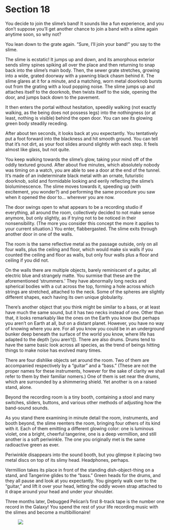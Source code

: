 # Section 18 {#sec-18}

You decide to join the slime’s band! It sounds like a fun experience, and you don’t suppose you’ll get another chance to join a band with a slime again anytime soon, so why not?

You lean down to the grate again. “Sure, I’ll join your band!” you say to the slime.

The slime is ecstatic! It jumps up and down, and its amorphous exterior sends slimy spines spiking all over the place and then returning to snap back into the slime’s main body. Then, the sewer grate stretches, growing into a wide, grated doorway with a yawning black chasm behind it. The slime glares at it for a minute, and a matching, worn metal doorknob bursts out from the grating with a loud popping noise. The slime jumps up and attaches itself to the doorknob, then twists itself to the side, opening the door, and jumps back down to the pavement. 

It then enters the portal without hesitation, speedily walking (not exactly walking, as the being does not possess legs) into the nothingness (or at least, nothing is visible) behind the open door. You can see its glowing green body steadily receding.

 After about ten seconds, it looks back at you expectantly. You tentatively put a foot forward into the blackness and hit smooth ground. You can tell that it’s not dirt, as your foot slides around slightly with each step. It feels almost like glass, but not quite. 

You keep walking towards the slime’s glow, taking your mind off of the oddly textured ground. After about five minutes, which absolutely nobody was timing on a watch, you are able to see a door at the end of the tunnel. It’s made of an indeterminate black metal with an ornate, futuristic doorknob, solid and formidable looking and eerily reflecting the slime’s bioluminescence. The slime moves towards it, speeding up (with excitement, you wonder?) and performing the same procedure you saw when it opened the door to… wherever you are now. 

The door swings open to what appears to be a recording studio if everything, all around the room, collectively decided to not make sense anymore, but only slightly, as if trying not to be noticed in their nonsensibility. (The more you consider this concept the more it applies to your current situation.) You enter, flabbergasted. The slime exits through another door in one of the walls.

The room is the same reflective metal as the passage outside, only on all four walls, plus the ceiling and floor, which would make six walls if you counted the ceiling and floor as walls, but only four walls plus a floor and ceiling if you did not.

On the walls there are multiple objects, barely reminiscent of a guitar, all electric blue and strangely matte. You surmise that these are the aforementioned ‘strummers.’ They have abnormally long necks and spherical bodies with a cut across the top, forming a hole across which strings are stretched, attached to the neck. Some of the spheres are slightly different shapes, each having its own unique globularity.

 There’s another object that you think might be similar to a bass, or at least have much the same sound, but it has two necks instead of one. Other than that, it looks remarkably like the ones on the Earth you know (but perhaps you aren’t on Earth at all, but on a distant planet. However, you have no way of knowing where you are. For all you know you could be in an underground bunker deep beneath the surface of the world you know, where life has adapted to the depth [you aren’t]). There are also drums. Drums tend to have the same basic look across all species, as the trend of beings hitting things to make noise has evolved many times. 

There are four dishlike objects set around the room. Two of them are accompanied respectively by a “guitar” and a “bass.” (These are not the proper names for these instruments, however for the sake of clarity we shall refer to them by their familiar nomers.) One of them is set near the drums, which are surrounded by a shimmering shield. Yet another is on a raised stand, alone. 

Beyond the recording room is a tiny booth, containing a stool and many switches, sliders, buttons, and various other methods of adjusting how the band-sound sounds.

As you stand there examining in minute detail the room, instruments, and booth beyond, the slime reenters the room, bringing four others of its kind with it. Each of them emitting a different glowing color: one is luminous violet, one a bright, cheerful tangerine, one is a deep vermillion, and still another is a soft periwinkle. The one you originally met is the same radioactive green as ever.

Periwinkle disappears into the sound booth, but you glimpse it placing two metal discs on top of its slimy head. Headphones, perhaps.

Vermillion takes its place in front of the standing dish-object-thing on a stand, and Tangerine glides to the “bass.” Green heads for the drums, and they all pause and look at you expectantly. You gingerly walk over to the “guitar,” and lift it over your head, letting the oddly woven strap attached to it drape around your head and under your shoulder.

Three months later, Debugged Pelican’s first 8-track tape is the number one record in the Galaxy! You spend the rest of your life recording music with the slimes and become a multibillionaire!  

![&nbsp;](images/x.svg)
